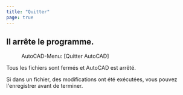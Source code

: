 ```yaml
---
title: "Quitter"
page: true
---
```

## Il arr&#234;te le programme.
 <Menu>AutoCAD-Menu: [Quitter AutoCAD] </Menu> 

Tous les fichiers sont ferm&#233;s et  <Placeholder>AutoCAD</Placeholder> est arr&#234;t&#233;.

Si dans un fichier, des modifications ont &#233;t&#233; ex&#233;cut&#233;es, vous pouvez l&#39;enregistrer avant de terminer.
